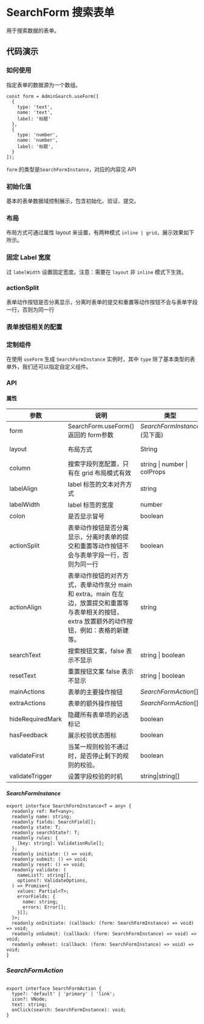 
# SearchForm 搜索表单

用于搜索数据的表单。

## 代码演示


### 如何使用
<Story id="组件-adminsearch-searchform--how-to-use-form" />

指定表单的数据源为一个数组。

```
const form = AdminSearch.useForm([
  {
    type: 'text',
    name: 'text',
    label: '标题'
  },
  {
    type: 'number',
    name: 'number',
    label: '标题',
  }
]);
```

`form` 的类型是`SearchFormInstance`，对应的内容见 API



### 初始化值

基本的表单数据域控制展示，包含初始化、验证、提交。

<Canvas>
  <Story id="组件-adminsearch-searchform--initial-value" />
</Canvas>

### 布局

布局方式可通过属性 layout 来设置，有两种模式 `inline | grid`，展示效果如下所示。

<Canvas>
  <Story id="组件-adminsearch-searchform--layout" />
</Canvas>

### 固定 Label 宽度

过 `labelWidth` 设置固定宽度。注意：需要在 `layout` 非 `inline` 模式下生效。

<Canvas>
  <Story id="组件-adminsearch-searchform--fixed-label-width" />
</Canvas>


### actionSplit

表单动作按钮是否分离显示，分离时表单的提交和重置等动作按钮不会与表单字段一行，否则为同一行

<Canvas>
  <Story id="组件-adminsearch-searchform--action-split" />
</Canvas>

### 表单按钮相关的配置


<Canvas>
  <Story id="组件-adminsearch-searchform--form-btn-config" />
</Canvas>




### 定制组件

在使用 `useForm` 生成 `SearchFormInstance` 实例时，其中 `type` 除了基本类型的表单外，我们还可以指定自定义组件。

<Canvas>
  <Story id="组件-adminsearch-searchform--custom-control" />
</Canvas>



<Story id="组件-adminsearch-searchform--api" />

### API



#### 属性


<div className="mdTable">

| 参数           | 说明 | 类型              | 可选值 | 默认值 |
| -------------- | ---------------------------------------- | ----------------- | ------ | ------ |
| form | SearchForm.useForm() 返回的  form参数 | *SearchFormInstance* (见下面) |        |      |
| layout  |  布局方式      | String | inline\| grid | inline |
| column | 搜索字段列宽配置，只有在 grid 布局模式有效 |  string \| number \| colProps  |  | 8            |
| labelAlign | label 标签的文本对齐方式 | string | left \| right | right        |
| labelWidth | label 标签的宽度 | number |  | auto         |
| colon | 是否显示冒号 | boolean |  | true         |
| actionSplit | 表单动作按钮是否分离显示，分离时表单的提交和重置等动作按钮不会与表单字段一行，否则为同一行 | boolean |  | false        |
| actionAlign | 表单动作按钮的对齐方式，表单动作氛分 main 和 extra。main 在左边，放置提交和重置等与表单相关的按钮，extra 放置额外的动作按钮，例如：表格的新建等。 | string | start\| end\| center\| space-between | pace-between |
| searchText | 搜索按钮文案，false 表示不显示 | string \| boolean |  | 搜索         |
| resetText | 重置按钮文案 false 表示不显示 | string \| boolean |  | 重置         |
| mainActions | 表单的主要操作按钮 | *SearchFormAction*[] |  |              |
| extraActions | 表单的额外操作按钮 | *SearchFormAction*[] |  |              |
| hideRequiredMark | 隐藏所有表单项的必选标记 | boolean |  | false        |
| hasFeedback | 展示校验状态图标 | boolean |  | false        |
| validateFirst | 当某一规则校验不通过时，是否停止剩下的规则的校验。 | boolean |  | true         |
| validateTrigger | 设置字段校验的时机 | string\|string[] |  | 'change'     |

</div>

#### *SearchFormInstance*

```
export interface SearchFormInstance<T = any> {
  readonly ref: Ref<any>;
  readonly name: string;
  readonly fields: SearchField[];
  readonly state: T;
  readonly searchState?: T;
  readonly rules: {
    [key: string]: ValidationRule[];
  };
  readonly initiate: () => void;
  readonly submit: () => void;
  readonly reset: () => void;
  readonly validate: (
    nameList?: string[],
    options?: ValidateOptions,
  ) => Promise<{
    values: Partial<T>;
    errorFields: {
      name: string;
      errors: Error[];
    }[];
  }>;
  readonly onInitiate: (callback: (form: SearchFormInstance) => void) => void;
  readonly onSubmit: (callback: (form: SearchFormInstance) => void) => void;
  readonly onReset: (callback: (form: SearchFormInstance) => void) => void;
}
```



### *SearchFormAction*

```

export interface SearchFormAction {
  type?: 'default' | 'primary' | 'link';
  icon?: VNode;
  text: string;
  onClick(search: SearchFormInstance): void;
}
```

